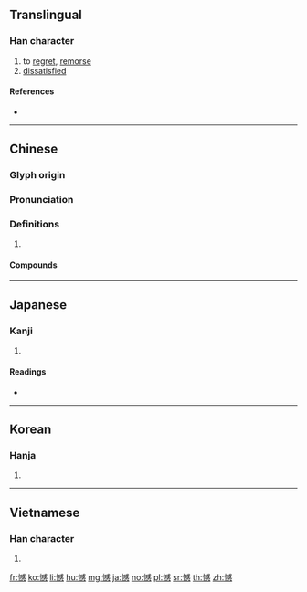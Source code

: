==Translingual==

===Han character===
{{Han char|rn=61|rad=心|as=13|sn=16|four=93035|canj=PIRP|ids=⿰忄感}}

# to [[regret]], [[remorse]]
# [[dissatisfied]]

====References====
* {{Han ref|kx=0405.040|dkj=11312|dj=0745.150|hdz=42360.120|uh=61BE|ud=25022|bh=BED1|bd=48849}}

----

==Chinese==
{{zh-forms}}

===Glyph origin===
{{Han etym}}

===Pronunciation===
{{zh-pron
|m=hàn
|c=ham6
|mc=y
|oc=y
|cat=
}}

===Definitions===
{{zh-hanzi}}

# {{rfdef|zh}}

====Compounds====
{{zh-der|宿憾|抱憾|憾恨|抱憾終生|欿憾|憾事|無憾|終身遺憾|遺珠之憾|遺憾|缺憾|釋憾}}

----

==Japanese==

===Kanji===
{{ja-kanji|grade=c|rs=心13}}

# {{defn|lang=ja|sort=心13}}

====Readings====
* {{ja-readings|goon=[[ごん]] (gon) {{non-joyo-reading}}|kanon=[[かん]] (kan)|kun=[[うらむ]] (uramu)}}

----

==Korean==

===Hanja===
{{ko-hanja|hangeul=감|eumhun=|rv=gam|mr=kam|y=kam}}

# {{defn|lang=ko|sort=心13}}

----

==Vietnamese==

===Han character===
{{vi-hantu|[[hám]], [[hóm]], [[gớm]]|rs=心13}}

# {{defn|lang=vi|sort=心13}}

[[fr:憾]]
[[ko:憾]]
[[li:憾]]
[[hu:憾]]
[[mg:憾]]
[[ja:憾]]
[[no:憾]]
[[pl:憾]]
[[sr:憾]]
[[th:憾]]
[[zh:憾]]